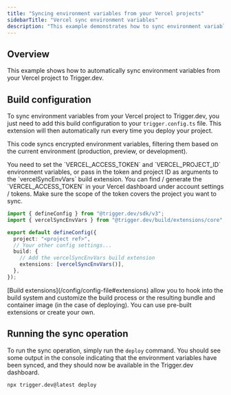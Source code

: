 ```yaml
---
title: "Syncing environment variables from your Vercel projects"
sidebarTitle: "Vercel sync environment variables"
description: "This example demonstrates how to sync environment variables from your Vercel project to Trigger.dev."
---
```



## Overview

This example shows how to automatically sync environment variables from your Vercel project to Trigger.dev.

## Build configuration

To sync environment variables from your Vercel project to Trigger.dev, you just need to add this build configuration to your `trigger.config.ts` file. This extension will then automatically run every time you deploy your project.

This code syncs encrypted environment variables, filtering them based on the current environment (production, preview, or development).

<Note>
  You need to set the `VERCEL_ACCESS_TOKEN` and `VERCEL_PROJECT_ID` environment variables, or pass
  in the token and project ID as arguments to the `vercelSyncEnvVars` build extension. You can find
  / generate the `VERCEL_ACCESS_TOKEN` in your Vercel dashboard under account settings / tokens.
  Make sure the scope of the token covers the project you want to sync.
</Note>

```ts trigger.config.ts
import { defineConfig } from "@trigger.dev/sdk/v3";
import { vercelSyncEnvVars } from "@trigger.dev/build/extensions/core";

export default defineConfig({
  project: "<project ref>",
  // Your other config settings...
  build: {
    // Add the vercelSyncEnvVars build extension
    extensions: [vercelSyncEnvVars()],
  },
});
```

<Note>
  [Build extensions](/config/config-file#extensions) allow you to hook into the build system and
  customize the build process or the resulting bundle and container image (in the case of
  deploying). You can use pre-built extensions or create your own.
</Note>

## Running the sync operation

To run the sync operation, simply run the `deploy` command. You should see some output in the console indicating that the environment variables have been synced, and they should now be available in the Trigger.dev dashboard.

```bash
npx trigger.dev@latest deploy
```

<VercelDocsCards />
